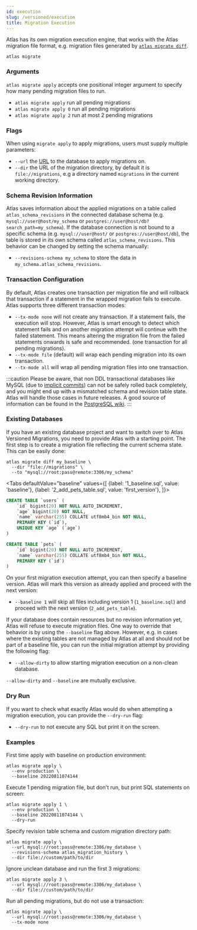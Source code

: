 ```yaml
---
id: execution
slug: /versioned/execution
title: Migration Execution
---
```



Atlas has its own migration execution engine, that works with the Atlas migration file format, e.g. migration files
generated by [`atlas migrate diff`](/versioned/diff).

```shell
atlas migrate
```

### Arguments
`atlas migrate apply` accepts one positional integer argument to specify how many pending migration files to run.
* `atlas migrate apply` run all pending migrations
* `atlas migrate apply 0` run all pending migrations
* `atlas migrate apply 2` run at most 2 pending migrations

### Flags
When using `migrate apply` to apply migrations, users must supply multiple parameters:
* `--url` the [URL](/concepts/url) to the database to apply migrations on.
* `--dir` the URL of the migration directory, by default it is `file://migrations`, e.g a
 directory named `migrations` in the current working directory.

### Schema Revision Information

Atlas saves information about the applied migrations on a table called `atlas_schema_revisions` in the connected
database schema (e.g. `mysql://user@host/my_schema` or `postgres://user@host/db?search_path=my_schema`). If the database
connection is not bound to a specific schema (e.g. `mysql://user@host/` or `postgres://user@host/db`), the table is
stored in its own schema called `atlas_schema_revisions`. This behavior can be changed by setting the schema manually:
+ `--revisions-schema my_schema` to store the data in `my_schema.atlas_schema_revisions`.

### Transaction Configuration

By default, Atlas creates one transaction per migration file and will rollback that transaction if a statement in the
wrapped migration fails to execute. Atlas supports three different transaction modes:
* `--tx-mode none` will not create any transaction. If a statement fails, the execution will stop. However, Atlas is
smart enough to detect which statement fails and on another migration attempt will continue with the failed statement.
This means altering the migration file from the failed statements onwards is safe and recommended.
 (one transaction for all pending migrations).
* `--tx-mode file` (default) will wrap each pending migration into its own transaction.
* `--tx-mode all` will wrap all pending migration files into one transaction.

:::caution
Please be aware, that non DDL transactional databases like
MySQL (due to [implicit commits](https://dev.mysql.com/doc/refman/8.0/en/implicit-commit.html)) can not be safely rolled
back completely, and you might end up with a mismatched schema and revision table state. Atlas will handle those cases
in future releases. A good source of information can be found in the
[PostgreSQL wiki](https://wiki.postgresql.org/wiki/Transactional_DDL_in_PostgreSQL:_A_Competitive_Analysis).
:::

### Existing Databases

If you have an existing database project and want to switch over to Atlas Versioned Migrations, you need to provide
Atlas with a starting point. The first step is to create a migration file reflecting the current schema state. This can
be easily done:

```shell
atlas migrate diff my_baseline \
  --dir "file://migrations" \
  --to "mysql://root:pass@remote:3306/my_schema"
```

<Tabs
defaultValue="baseline"
values={[
{label: '1_baseline.sql', value: 'baseline'},
{label: '2_add_pets_table.sql', value: 'first_version'},
]}>
<TabItem value="baseline">

```sql
CREATE TABLE `users` (
    `id` bigint(20) NOT NULL AUTO_INCREMENT,
    `age` bigint(20) NOT NULL,
    `name` varchar(255) COLLATE utf8mb4_bin NOT NULL,
    PRIMARY KEY (`id`),
    UNIQUE KEY `age` (`age`)
)
```

</TabItem>
<TabItem value="first_version">

```sql
CREATE TABLE `pets` (
    `id` bigint(20) NOT NULL AUTO_INCREMENT,
    `name` varchar(255) COLLATE utf8mb4_bin NOT NULL,
    PRIMARY KEY (`id`)
)
```

</TabItem>
</Tabs>

On your first migration execution attempt, you can then specify a baseline version. Atlas will mark this version as
already applied and proceed with the next version:
* `--baseline 1` will skip all files including version 1 (`1_baseline.sql`) and proceed with the next version
(`2_add_pets_table`).

If your database does contain resources but no revision information yet, Atlas will refuse to execute migration files.
One way to override that behavior is by using the `--baseline` flag above. However, e.g. in cases where the existing
tables are not managed by Atlas at all and should not be part of a baseline file, you can run the initial migration
attempt by providing the following flag:
* `--allow-dirty` to allow starting migration execution on a non-clean database.

`--allow-dirty` and `--baseline` are mutually exclusive.

### Dry Run

If you want to check what exactly Atlas would do when attempting a migration execution, you can provide the `--dry-run`
flag:
* `--dry-run` to not execute any SQL but print it on the screen.

### Examples

First time apply with baseline on production environment:
```shell
atlas migrate apply \
  --env production \
  --baseline 20220811074144
```

Execute 1 pending migration file, but don't run, but print SQL statements on screen:
```shell
atlas migrate apply 1 \
  --env production \
  --baseline 20220811074144 \
  --dry-run
```

Specify revision table schema and custom migration directory path:
```shell
atlas migrate apply \
  --url mysql://root:pass@remote:3306/my_database \
  --revisions-schema atlas_migration_history \
  --dir file://custom/path/to/dir
```

Ignore unclean database and run the first 3 migrations:
```shell
atlas migrate apply 3 \
  --url mysql://root:pass@remote:3306/my_database \
  --dir file://custom/path/to/dir
```

Run all pending migrations, but do not use a transaction:
```shell
atlas migrate apply \
  --url mysql://root:pass@remote:3306/my_database \
  --tx-mode none
```
